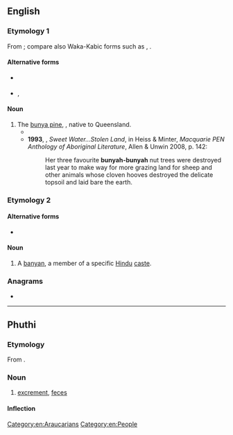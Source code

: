 ==English==

===Etymology 1===
From {{der|en|yxg|bunya bunya}}; compare also Waka-Kabic forms such as {{der|en|gbw|bunyi}}, {{der|en|wkw|bunyi}}.

====Alternative forms====
* {{l|en|bunna bunna}} {{qual|obsolete}}
* {{l|en|bunya bunya}}, {{l|en|bunyah-bunyah}}

====Noun====
{{en-noun}}

# The [[bunya pine]], {{taxlink|Araucaria bidwillii|species|noshow=1}}, native to Queensland. {{defdate|from 19th c.}}
#* {{quote-book|en|title=Under the Southern Cross|author=Maturin Murray Ballou|year=1887|passage=The palm takes the place of the eucalyptus to a certain extent, and the woods teem with the '''bunya-bunya''', — a very desirable and ornamental tree, which belongs to the pine family.}}
#* '''1993''', {{w|Philip McLaren}}, ''Sweet Water…Stolen Land'', in Heiss & Minter, ''Macquarie PEN Anthology of Aboriginal Literature'', Allen & Unwin 2008, p. 142:
#*: Her three favourite '''bunyah-bunyah''' nut trees were destroyed last year to make way for more grazing land for sheep and other animals whose cloven hooves destroyed the delicate topsoil and laid bare the earth.

===Etymology 2===
{{rfe|en}}

====Alternative forms====
* {{l|en|bunyah}}

====Noun====
{{en-noun}}

# {{lb|en|dated|India}} A [[banyan]], a member of a specific [[Hindu]] [[caste]].

===Anagrams===
* {{anagrams|en|a=abnuy|Yanbu|unbay}}

[[Category:en:Araucarians]]
[[Category:en:People]]

----

==Phuthi==

===Etymology===
From {{affix|bnt-phu|bu-|nya|alt2=-nya}}.

===Noun===
{{bnt-phu-noun|búnya|14}}

# [[excrement]], [[feces]]

====Inflection====
{{rfinfl|bnt-phu|noun}}